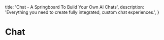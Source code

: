 
  title: 'Chat - A Springboard To Build Your Own AI Chats',
  description:
    'Everything you need to create fully integrated, custom chat experiences.',
}

# Chat

<Chat />
